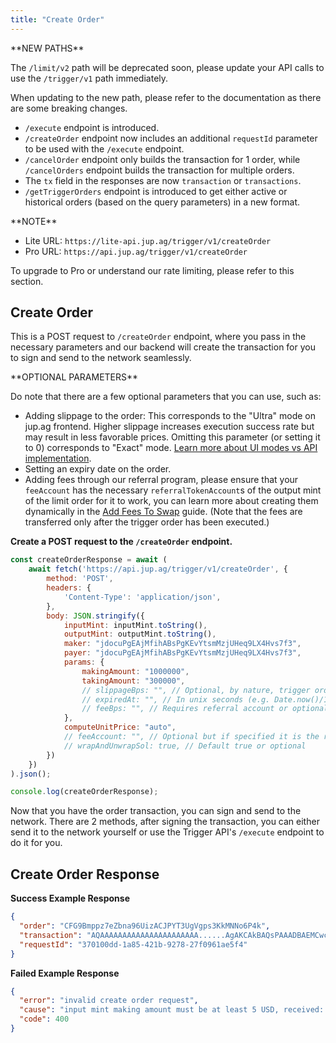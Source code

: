 ```yaml
---
title: "Create Order"
---
```


<Warning>
  **NEW PATHS**

  The `/limit/v2` path will be deprecated soon, please update your API calls to use the `/trigger/v1` path immediately.

  When updating to the new path, please refer to the documentation as there are some breaking changes.

  * `/execute` endpoint is introduced.
  * `/createOrder` endpoint now includes an additional `requestId` parameter to be used with the `/execute` endpoint.
  * `/cancelOrder` endpoint only builds the transaction for 1 order, while `/cancelOrders` endpoint builds the transaction for multiple orders.
  * The `tx` field in the responses are now `transaction` or `transactions`.
  * `/getTriggerOrders` endpoint is introduced to get either active or historical orders (based on the query parameters) in a new format.
</Warning>

<Info>
  **NOTE**

  * Lite URL: `https://lite-api.jup.ag/trigger/v1/createOrder`
  * Pro URL: `https://api.jup.ag/trigger/v1/createOrder`

  To upgrade to Pro or understand our rate limiting, please refer to this section.

  <CardGroup>
    <Card title="API Key Setup" href="/docs/api-setup" icon="key" horizontal/>
    <Card title="API Rate Limit" href="/docs/api-rate-limit" icon="gauge" horizontal/>
  </CardGroup>
</Info>

## Create Order

This is a POST request to `/createOrder` endpoint, where you pass in the necessary parameters and our backend will create the transaction for you to sign and send to the network seamlessly.

<Tip>
  **OPTIONAL PARAMETERS**

  Do note that there are a few optional parameters that you can use, such as:

  * Adding slippage to the order: This corresponds to the "Ultra" mode on jup.ag frontend. Higher slippage increases execution success rate but may result in less favorable prices. Omitting this parameter (or setting it to 0) corresponds to "Exact" mode. [Learn more about UI modes vs API implementation](/docs/trigger-api#faq).
  * Setting an expiry date on the order.
  * Adding fees through our referral program, please ensure that your `feeAccount` has the necessary `referralTokenAccount`s of the output mint of the limit order for it to work, you can learn more about creating them dynamically in the [Add Fees To Swap](/docs/swap-api/add-fees-to-swap) guide. (Note that the fees are transferred only after the trigger order has been executed.)
</Tip>

**Create a POST request to the `/createOrder` endpoint.**

```js
const createOrderResponse = await (
    await fetch('https://api.jup.ag/trigger/v1/createOrder', {
        method: 'POST',
        headers: {
            'Content-Type': 'application/json',
        },
        body: JSON.stringify({
            inputMint: inputMint.toString(),
            outputMint: outputMint.toString(),
            maker: "jdocuPgEAjMfihABsPgKEvYtsmMzjUHeq9LX4Hvs7f3",
            payer: "jdocuPgEAjMfihABsPgKEvYtsmMzjUHeq9LX4Hvs7f3",
            params: {
                makingAmount: "1000000",
                takingAmount: "300000",
                // slippageBps: "", // Optional, by nature, trigger orders execute with 0 slippage
                // expiredAt: "", // In unix seconds (e.g. Date.now()/1_000) or optional
                // feeBps: "", // Requires referral account or optional
            },
            computeUnitPrice: "auto",
            // feeAccount: "", // Optional but if specified it is the referral token account of the output mint
            // wrapAndUnwrapSol: true, // Default true or optional
        })
    })
).json();

console.log(createOrderResponse);
```

Now that you have the order transaction, you can sign and send to the network. There are 2 methods, after signing the transaction, you can either send it to the network yourself or use the Trigger API's `/execute` endpoint to do it for you.

<CardGroup>
  <Card title="Let's execute the order" href="/docs/trigger-api/execute-order" icon="arrow-right" horizontal/>
</CardGroup>

## Create Order Response

**Success Example Response**

```json
{
  "order": "CFG9Bmppz7eZbna96UizACJPYT3UgVgps3KkMNNo6P4k",
  "transaction": "AQAAAAAAAAAAAAAAAAAAAAAA......AgAKCAkBAQsPAAADBAEMCwcKCQkIBg0LIoVuSq9wn/WfdskdmHlfUulAQg8AAAAAAICpAwAAAAAAAAAJAwEAAAEJAA==",
  "requestId": "370100dd-1a85-421b-9278-27f0961ae5f4"
}
```

**Failed Example Response**

```json
{
  "error": "invalid create order request",
  "cause": "input mint making amount must be at least 5 USD, received: 2",
  "code": 400
}
```
